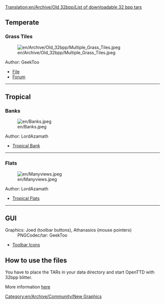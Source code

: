[[Translation:en/Archive/Old 32bpp/List of downloadable 32 bpp tars]]
== Temperate ==
=== Grass Tiles ===
[[File:en/Archive/Old 32bpp/Multiple Grass Tiles.jpeg]]
;Author: GeekToo
*[http://www.tt-forums.net/download.php?id=78740 File]
*[http://www.tt-forums.net/viewtopic.php?p=625408#p625408 Forum]
----
== Tropical ==
=== Banks ===
[[File:en/Banks.jpeg]]
;Author: LordAzamath
*[http://www.tt-forums.net/viewtopic.php?p=612554#p612554 Tropical Bank]
----
=== Flats ===
[[File:en/Manyviews.jpeg]]
;Author: LordAzamath
*[http://www.tt-forums.net/viewtopic.php?p=626531#p626531 Tropical Flats]
----
== GUI ==
;Graphics: Joed (toolbar buttons), Athanasios (mouse pointers)
: PNGCodec/tar: GeekToo

* [http://www.tt-forums.net/viewtopic.php?p=632565#p632565 Toolbar Icons]

==How to use the files==
{{en/Nightly}}
You have to place the TARs in your data directory and start OpenTTD with 32bpp blitter.

More information [[en/Archive/Old 32bpp/32bit Graphics Development#user-info|here]]

[[Category:en/Archive/Community/New Graphics]]